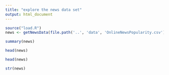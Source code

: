 ```yaml
---
title: "explore the news data set"
output: html_document
---
```


```r
source("load.R")
news <- getNewsData(file.path('..', 'data', 'OnlineNewsPopularity.csv'))
```


```r
summary(news)
```


```r
head(news)
```

```r
head(news)
```

```r
str(news)
```

